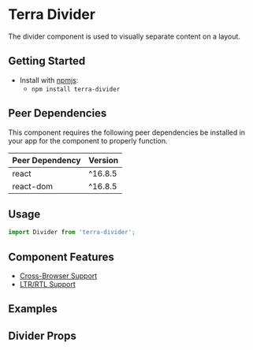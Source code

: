 


<Badge />

# Terra Divider

The divider component is used to visually separate content on a layout.

## Getting Started

- Install with [npmjs](https://www.npmjs.com):
  - `npm install terra-divider`

<!-- AUTO-GENERATED-CONTENT:START Peer Dependencies -->
## Peer Dependencies

This component requires the following peer dependencies be installed in your app for the component to properly function.

| Peer Dependency | Version |
|-|-|
| react | ^16.8.5 |
| react-dom | ^16.8.5 |

<!-- AUTO-GENERATED-CONTENT:END -->

## Usage

```jsx
import Divider from 'terra-divider';
```

## Component Features

* [Cross-Browser Support](https://engineering.cerner.com/terra-ui/contributing/terra-ui/component-standards#cross-browser-support)
* [LTR/RTL Support](https://engineering.cerner.com/terra-ui/contributing/terra-ui/component-standards#ltr--rtl-support)

## Examples
<DividerExample title="Default" />
<DividerWithText title="Custom Text" />
<DividerWithWrappingText title="Custom Text" />

## Divider Props
<DividerPropsTable />
